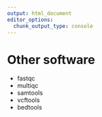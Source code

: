 ```yaml
---
output: html_document
editor_options:
  chunk_output_type: console
---
```


# Other software

- fastqc
- multiqc
- samtools
- vcftools
- bedtools